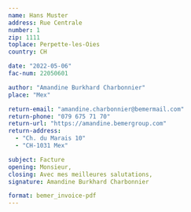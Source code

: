 ```yaml
---
name: Hans Muster
address: Rue Centrale
number: 1
zip: 1111
toplace: Perpette-les-Oies
country: CH

date: "2022-05-06"
fac-num: 22050601

author: "Amandine Burkhard Charbonnier"
place: "Mex"

return-email: "amandine.charbonnier@bemermail.com"
return-phone: "079 675 71 70"
return-url: "https://amandine.bemergroup.com"
return-address: 
  - "Ch. du Marais 10"
  - "CH-1031 Mex"

subject: Facture
opening: Monsieur,
closing: Avec mes meilleures salutations,
signature: Amandine Burkhard Charbonnier

format: bemer_invoice-pdf
---
```


```{=latex}
%-------Références Bemer et quantités-------------------------------
% BemerRef/BemerCadeau 3 paramètres : référence, quantité, num série
% BemerRefPerso 5 paramètres : référence, description, num série, quantité, prix
% BemerPerso 3 paramètres : description, quantité, prix
% BemerPorto 2 paramètres : frais de port, quantité

\BemerRefPerso{412300}{BEMER Horse-Set}{4123002022080784}{1}{4290}
```


